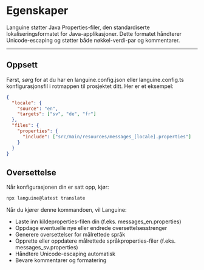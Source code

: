 # Egenskaper

Languine støtter Java Properties-filer, den standardiserte lokaliseringsformatet for Java-applikasjoner. Dette formatet håndterer Unicode-escaping og støtter både nøkkel-verdi-par og kommentarer.

---

## Oppsett

Først, sørg for at du har en languine.config.json eller languine.config.ts konfigurasjonsfil i rotmappen til prosjektet ditt. Her er et eksempel:

```json
{
  "locale": {
    "source": "en",
    "targets": ["sv", "de", "fr"]
  },
  "files": {
    "properties": {
      "include": ["src/main/resources/messages_[locale].properties"]
    }
  }
}
```

## Oversettelse

Når konfigurasjonen din er satt opp, kjør:

```bash
npx languine@latest translate
```

Når du kjører denne kommandoen, vil Languine:

- Laste inn kildeproperties-filen din (f.eks. messages_en.properties)
- Oppdage eventuelle nye eller endrede oversettelsesstrenger
- Generere oversettelser for målrettede språk
- Opprette eller oppdatere målrettede språkproperties-filer (f.eks. messages_sv.properties)
- Håndtere Unicode-escaping automatisk
- Bevare kommentarer og formatering
